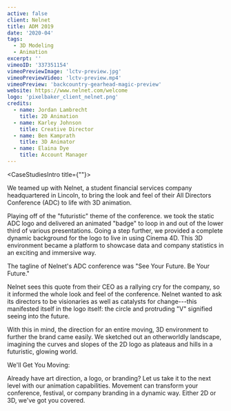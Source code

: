 ```yaml
---
active: false
client: Nelnet
title: ADM 2019
date: '2020-04'
tags:
  - 3D Modeling
  - Animation
excerpt: ''
vimeoID: '337351154'
vimeoPreviewImage: 'lctv-preview.jpg'
vimeoPreviewVideo: 'lctv-preview.mp4'
vimeoPreview: 'backcountry-gearhead-magic-preview'
website: https://www.nelnet.com/welcome
logo: 'pixelbaker_client_nelnet.png'
credits:
  - name: Jordan Lambrecht
    title: 2D Animation
  - name: Karley Johnson
    title: Creative Director
  - name: Ben Kamprath
    title: 3D Animator
  - name: Elaina Dye
    title: Account Manager
---
```


<CaseStudiesIntro title={""}>

We teamed up with Nelnet, a student financial services company headquartered in Lincoln, to bring the look and feel of their All Directors Conference (ADC) to life with 3D animation.

Playing off of the "futuristic" theme of the conference. we took the static ADC logo and delivered an animated "badge" to loop in and out of the lower third of various presentations. Going a step further, we provided a complete dynamic background for the logo to live in using Cinema 4D. This 3D environment became a platform to showcase data and company statistics in an exciting and immersive way.

</CaseStudiesIntro>
<CaseStudiesTags/>
<CaseStudiesDescription textColor={'cream'} bgColor={'pink-light'} headerColor={'pink'} header={'Process'}>

The tagline of Nelnet's ADC conference was "See Your Future. Be Your Future."

Nelnet sees this quote from their CEO as a rallying cry for the company, so it informed the whole look and feel of the conference. Nelnet wanted to ask its directors to be visionaries as well as catalysts for change---this manifested itself in the logo itself: the circle and protruding "V" signified seeing into the future.

With this in mind, the direction for an entire moving, 3D environment to further the brand came easily. We sketched out an otherworldly landscape, imagining the curves and slopes of the 2D logo as plateaus and hills in a futuristic, glowing world.

We'll Get You Moving:

Already have art direction, a logo, or branding? Let us take it to the next level with our animation capabilities. Movement can transform your conference, festival, or company branding in a dynamic way. Either 2D or 3D, we've got you covered.

</CaseStudiesDescription>
